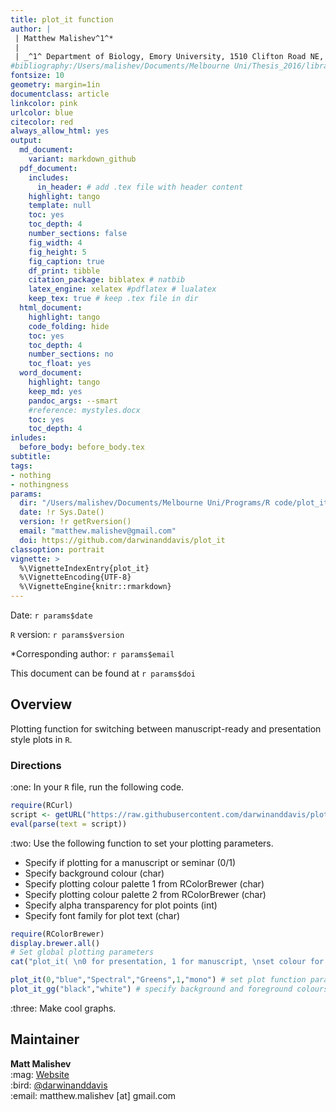 ```yaml
---
title: plot_it function
author: |  
 | Matthew Malishev^1^*
 |  
 | _^1^ Department of Biology, Emory University, 1510 Clifton Road NE, Atlanta, GA, USA, 30322_
#bibliography:/Users/malishev/Documents/Melbourne Uni/Thesis_2016/library.bib
fontsize: 10
geometry: margin=1in
documentclass: article
linkcolor: pink
urlcolor: blue
citecolor: red
always_allow_html: yes
output:
  md_document: 
    variant: markdown_github
  pdf_document:
    includes:
      in_header: # add .tex file with header content
    highlight: tango
    template: null
    toc: yes
    toc_depth: 4
    number_sections: false
    fig_width: 4
    fig_height: 5
    fig_caption: true
    df_print: tibble 
    citation_package: biblatex # natbib
    latex_engine: xelatex #pdflatex # lualatex
    keep_tex: true # keep .tex file in dir 
  html_document:
    highlight: tango
    code_folding: hide
    toc: yes
    toc_depth: 4
    number_sections: no
    toc_float: yes
  word_document:
    highlight: tango
    keep_md: yes
    pandoc_args: --smart
    #reference: mystyles.docx
    toc: yes
    toc_depth: 4
inludes:
  before_body: before_body.tex
subtitle: 
tags:
- nothing
- nothingness
params: 
  dir: "/Users/malishev/Documents/Melbourne Uni/Programs/R code/plot_it"
  date: !r Sys.Date()
  version: !r getRversion()
  email: "matthew.malishev@gmail.com"
  doi: https://github.com/darwinanddavis/plot_it
classoption: portrait
vignette: >
  %\VignetteIndexEntry{plot_it}
  %\VignetteEncoding{UTF-8}
  %\VignetteEngine{knitr::rmarkdown}
---
```

<!-- This file is edited in README.Rmd -->

Date: `r params$date`  

`R` version: `r params$version`  

*Corresponding author: `r params$email`  

This document can be found at `r params$doi`  

\newpage      

## Overview
Plotting function for switching between manuscript-ready and presentation style plots in `R`.    

### Directions
:one: In your `R` file, run the following code.  

```r
require(RCurl)
script <- getURL("https://raw.githubusercontent.com/darwinanddavis/plot_it/master/plot_it.R", ssl.verifypeer = FALSE)
eval(parse(text = script))
```  

:two: Use the following function to set your plotting parameters.  

- Specify if plotting for a manuscript or seminar (0/1)  
- Specify background colour (char)  
- Specify plotting colour palette 1 from RColorBrewer (char)  
- Specify plotting colour palette 2 from RColorBrewer (char)  
- Specify alpha transparency for plot points (int)  
- Specify font family for plot text (char)  

```r
require(RColorBrewer)
display.brewer.all()
# Set global plotting parameters
cat("plot_it( \n0 for presentation, 1 for manuscript, \nset colour for background, \nset colour palette 1. use 'display.brewer.all()', \nset colour palette 2. use 'display.brewer.all()', \nset alpha for colour transperancy, \nset font style \n)")

plot_it(0,"blue","Spectral","Greens",1,"mono") # set plot function params       
plot_it_gg("black","white") # specify background and foreground colours   
```  

:three: Make cool graphs.  

## Maintainer  
**Matt Malishev**   
:mag: [Website](https://www.researchgate.net/profile/Matt_Malishev)    
:bird: [@darwinanddavis](https://twitter.com/darwinanddavis)  
:email: matthew.malishev [at] gmail.com   

